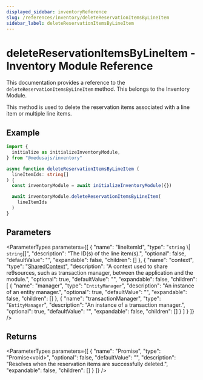 ```yaml
---
displayed_sidebar: inventoryReference
slug: /references/inventory/deleteReservationItemsByLineItem
sidebar_label: deleteReservationItemsByLineItem
---
```



# deleteReservationItemsByLineItem - Inventory Module Reference

This documentation provides a reference to the `deleteReservationItemsByLineItem` method. This belongs to the Inventory Module.

This method is used to delete the reservation items associated with a line item or multiple line items.

## Example

```ts
import { 
  initialize as initializeInventoryModule,
} from "@medusajs/inventory"

async function deleteReservationItemsByLineItem (
  lineItemIds: string[]
) {
  const inventoryModule = await initializeInventoryModule({})

  await inventoryModule.deleteReservationItemsByLineItem(
    lineItemIds
  )
}
```

## Parameters

<ParameterTypes parameters={[
  {
    "name": "lineItemId",
    "type": "`string` \\| `string`[]",
    "description": "The ID(s) of the line item(s).",
    "optional": false,
    "defaultValue": "",
    "expandable": false,
    "children": []
  },
  {
    "name": "context",
    "type": "[SharedContext](../../interfaces/inventory.SharedContext.mdx)",
    "description": "A context used to share re9sources, such as transaction manager, between the application and the module.",
    "optional": true,
    "defaultValue": "",
    "expandable": false,
    "children": [
      {
        "name": "manager",
        "type": "`EntityManager`",
        "description": "An instance of an entity manager.",
        "optional": true,
        "defaultValue": "",
        "expandable": false,
        "children": []
      },
      {
        "name": "transactionManager",
        "type": "`EntityManager`",
        "description": "An instance of a transaction manager.",
        "optional": true,
        "defaultValue": "",
        "expandable": false,
        "children": []
      }
    ]
  }
]} />

## Returns

<ParameterTypes parameters={[
  {
    "name": "Promise",
    "type": "Promise&#60;void&#62;",
    "optional": false,
    "defaultValue": "",
    "description": "Resolves when the reservation items are successfully deleted.",
    "expandable": false,
    "children": []
  }
]} />
